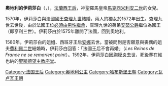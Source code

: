 {{Multiple issues|
{{Expand language|1=en|time=2020-11-04T14:52:57+00:00}}
{{Unreferenced|time=2020-11-04T14:52:57+00:00}}
}}
{{Infobox royalty|consort=yes
| name         = 奧地利的伊莉莎白
| succession   = 法蘭西王后
| image        = (Agen) Portrait d'Elisabeth d'Autriche - François Clouet - Musée des Beaux-Arts d'Agen.jpg
| coronation   = 1571年3月25日
| reign        = 1570年11月26日 — 1574年5月30日
| birth_date   = 1554年7月5日
| birth_place  = [[維也納|維也納]]
| death_date   = {{Death date and age|1592|1|22|1554|7|5|df=y}}
| death_place  = 維也納
| burial_place = [[聖斯德望主教座堂_(維也納)|聖斯德望主教座堂]]
| house        = [[哈布斯堡王朝|哈布斯堡王朝]]
| father       = [[马克西米利安二世_(神圣罗马帝国)|馬克西米利安二世]]
| mother       = [[奧地利的瑪麗亞_(1528-1603)|奧地利的瑪麗亞]]
}}
'''奧地利的伊莉莎白'''（{{lang-de|Elisabeth von Österreich}}，{{bd|1554年|7月5日|1592年|1月22日}}），[[法國君主配偶列表|法蘭西王后]]，神聖羅馬皇帝[[马克西米利安二世_(神圣罗马帝国)|馬克西米利安二世]]的女兒。

1570年，伊莉莎白與法國國王[[查理九世_(法蘭西)|查理九世]]結婚，兩人的獨女{{le|法蘭西的瑪麗-伊莉莎白|Marie Elisabeth of France|瑪麗-伊莉莎白}}於1572年出生。查理九世去世後，由於法國王位[[薩利克法|必須由男性繼承]]，查理九世的弟弟[[亨利三世_(法蘭西)|安茹公爵]]繼位為國王（即亨利三世）。伊莉莎白於1575年離開了法國，回到奧地利。

1580年，伊莉莎白的姐姐、西班牙王后[[奧地利的安娜_(1549-1580)|安娜]]去世。當被問到是否願意與喪偶的姐夫[[菲利普二世_(西班牙)|費利佩二世]]結婚時，伊莉莎白回答：「法國王后不會再婚」（''Les Reines de France ne se remarient point''）。1592年，伊莉莎白因[[胸膜炎|胸膜炎]]去世，死後葬在維也納的[[聖斯德望主教座堂_(維也納)|聖斯德望主教座堂]]。

[[Category:法国王后|Category:法国王后]]
[[Category:奥地利公主|Category:奥地利公主]]
[[Category:哈布斯堡王朝|Category:哈布斯堡王朝]]
[[Category:瓦卢瓦王朝|Category:瓦卢瓦王朝]]